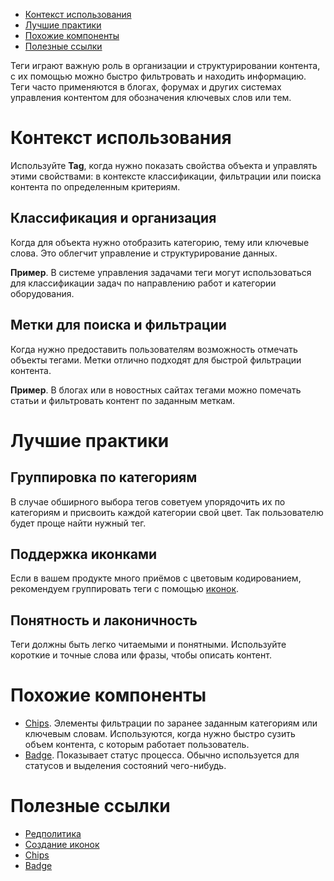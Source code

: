 
<MdxMenu>

- [Контекст использования](#контекст-использования)
- [Лучшие практики](#лучшие-практики)
- [Похожие компоненты](#похожие-компоненты)
- [Полезные ссылки](#полезные-ссылки)

</MdxMenu>

Теги играют важную роль в организации и структурировании контента, с их помощью можно быстро фильтровать и находить информацию. Теги часто применяются в блогах, форумах и других системах управления контентом для обозначения ключевых слов или тем.

# Контекст использования

Используйте **Tag**, когда нужно показать свойства объекта и управлять этими свойствами: в контексте классификации, фильтрации или поиска контента по определенным критериям.

## Классификация и организация

Когда для объекта нужно отобразить категорию, тему или ключевые слова. Это облегчит управление и структурирование данных.

**Пример**. В системе управления задачами теги могут использоваться для классификации задач по направлению работ и категории оборудования.

<MdxImage src={when_tasks} />

## Метки для поиска и фильтрации

Когда нужно предоставить пользователям возможность отмечать объекты тегами. Метки отлично подходят для быстрой фильтрации контента.

**Пример**. В блогах или в новостных сайтах тегами можно помечать статьи и фильтровать контент по заданным меткам.

<MdxImage src={when_blog} />

# Лучшие практики

## Группировка по категориям

В случае обширного выбора тегов советуем упорядочить их по категориям и присвоить каждой категории свой цвет. Так пользователю будет проще найти нужный тег.

## Поддержка иконками

Если в вашем продукте много приёмов с цветовым кодированием, рекомендуем группировать теги с помощью [иконок](##LIBS.LIB.STAND.TAB/lib:uikit/stand:components-tag-stable/tab:dev/hash:иконка).

## Понятность и лаконичность

Теги должны быть легко читаемыми и понятными. Используйте короткие и точные слова или фразы, чтобы описать контент.

# Похожие компоненты

- [Chips](##LIBS.LIB.STAND/lib:uikit/stand:components-chips-stable). Элементы фильтрации по заранее заданным категориям или ключевым словам. Используются, когда нужно быстро сузить объем контента, с которым работает пользователь.
- [Badge](##LIBS.LIB.STAND/lib:uikit/stand:components-badge-stable). Показывает статус процесса. Обычно используется для статусов и выделения состояний чего-нибудь.

# Полезные ссылки

- [Редполитика](##LIBS.LIB.STAND/lib:portal/stand:guidelines-editorialpolicy)
- [Создание иконок](##LIBS.LIB.STAND/lib:portal/stand:contributers-addicons)
- [Chips](##LIBS.LIB.STAND/lib:uikit/stand:components-chips-stable)
- [Badge](##LIBS.LIB.STAND/lib:uikit/stand:components-badge-stable)
